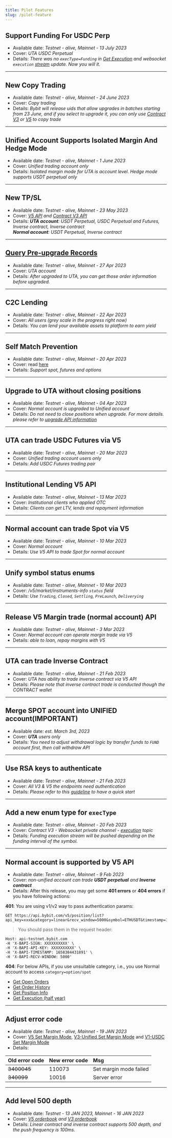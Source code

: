 ```yaml
---
title: Pilot Features
slug: /pilot-feature
---
```

## Support Funding For USDC Perp
* Available date: *Testnet - alive, Mainnet - 13 July 2023*
* Cover: _UTA USDC Perpetual_
* Details: _There was no `execType=Funding` in [Get Execution](/v5/position/execution) and websocket `execution` [stream](/v5/websocket/private/execution) update. Now you will it._

---

## New Copy Trading
* Available date: *Testnet - alive, Mainnet - 24 June 2023*
* Cover: _Copy trading_
* Details: _Bybit will release uids that allow upgrades in batches starting from 23 June, and if you select to upgrade it, you can only use [Contract V3](/docs/derivatives/contract/place-order) or [V5](/docs/v5/order/create-order) to copy trade_

---

## Unified Account Supports Isolated Margin And Hedge Mode
* Available date: *Testnet - alive, Mainnet - 1 June 2023*
* Cover: _Unified trading account only_
* Details: _Isolated margin mode for UTA is account level. Hedge mode supports USDT perpetual only_

---

## New TP/SL
* Available date: *Testnet - alive, Mainnet - 23 May 2023*
* Cover: _[V5 API](/v5/order/create-order) and [Contract V3 API](/derivatives/contract/place-order)_
* Details: _**UTA account**: USDT Perpetual, USDC Perpetual and Futures, Inverse contract, Inverse contract <br/>**Normal account**: USDT Perpetual, Inverse contract_

---

## [Query Pre-upgrade Records](/v5/pre-upgrade/order-list)
* Available date: *Testnet - alive, Mainnet - 27 Apr 2023*
* Cover: _UTA account_
* Details: _After upgraded to UTA, you can get those order information before upgraded._

---

## C2C Lending
* Available date: *Testnet - alive, Mainnet - 22 Apr 2023*
* Cover: _All users (grey scale in the progress right now)_
* Details: _You can lend your available assets to platform to earn yield_

---

## Self Match Prevention
* Available date: *Testnet - alive, Mainnet - 20 Apr 2023*
* Cover: read [here](/v5/smp#supported-openapi-versions-and-product-lines)
* Details: _Support spot, futures and options_

---

## Upgrade to UTA without closing positions
* Available date: *Testnet - alive, Mainnet - 04 Apr 2023*
* Cover: _Normal account is upgraded to Unified account_
* Details: _Do not need to close positions when upgrade. For more details. please refer to [upgrade API information](v5/account/upgrade-unified-account)_

---

## UTA can trade USDC Futures via V5
* Available date: *Testnet - alive, Mainnet - 20 Mar 2023*
* Cover: _Unified trading account users only_
* Details: _Add USDC Futures trading pair_

---

## Institutional Lending V5 API
* Available date: *Testnet - alive, Mainnet - 13 Mar 2023*
* Cover: _Institutional clients who applied OTC_
* Details: _Clients can get LTV, lends and repayment information_

---

## Normal account can trade Spot via V5
* Available date: *Testnet - alive, Mainnet - 10 Mar 2023*
* Cover: _Normal account_
* Details: _Use V5 API to trade Spot for normal account_

---

## Unify symbol status enums
* Available date: *Testnet - alive, Mainnet - 10 Mar 2023*
* Cover: _/v5/market/instruments-info `status` field_
* Details: _Use `Trading`, `Closed`, `Settling`, `PreLaunch`, `Deliverying`_

---

## Release V5 Margin trade (normal account) API
* Available date: *Testnet - alive, Mainnet - 3 Mar 2023*
* Cover: _Normal account can operate margin trade via V5_
* Details: _able to loan, repay margins with V5_

---

## UTA can trade Inverse Contract
* Available date: *Testnet - alive, Mainnet - 21 Feb 2023*
* Cover: _UTA has ability to trade inverse contract via V5 API_
* Details: _Please note that inverse contract trade is conducted though the CONTRACT wallet_

---

## Merge SPOT account into UNIFIED account(IMPORTANT)
* Available date: *est. March 3rd, 2023*
* Cover: _**UTA** users only_
* Details: _You need to adjust withdrawal logic by transfer funds to `FUND` account first, then call withdraw API_

---

## Use RSA keys to authenticate
* Available date: *Testnet - alive, Mainnet - 21 Feb 2023*
* Cover: _All V3 & V5 the endpoints need authentication_
* Details: _Please refer to this [guideline](v5/intro#select-your-api-key-type) to have a quick start_

---

## Add a new enum type for `execType`
* Available date: *Testnet - alive, Mainnet - 20 Feb 2023*
* Cover: _Contract V3 - Websocket private channel - [execution](derivatives/ws-contract/execution#) topic_
* Details: _Funding execution stream will be pushed depending on the funding interval of the symbol._

---

## Normal account is supported by V5 API
* Available date: *Testnet - alive, Mainnet - 9 Feb 2023*
* Cover: _non-unified account can trade **USDT perpetual** and **Inverse contract**_
* Details: After this release, you may get some **401 errors** or **404 errors** if you have following actions:

**401**: You are using v1/v2 way to pass authentication params:

```shell
GET https://api.bybit.com/v5/position/list?api_key=xxx&category=linear&recv_window=5000&symbol=ETHUSDT&timestamp=1675929695887&sign=xxx
```
> You should pass them in the request header:

```http
Host: api-testnet.bybit.com
-H 'X-BAPI-SIGN: XXXXXXXXXX' \
-H 'X-BAPI-API-KEY: XXXXXXXXXX' \
-H 'X-BAPI-TIMESTAMP: 1658384431891' \
-H 'X-BAPI-RECV-WINDOW: 5000'
```

**404**: For below APIs, if you use unsuitable category, i.e., you use Normal account to access `category=option/spot`
* [Get Open Orders](v5/order/open-order#)
* [Get Order History](v5/order/order-list#)
* [Get Position Info](v5/position#)
* [Get Execution (half year)](v5/position/execution#)

---

## Adjust error code
* Available date: *Testnet - alive, Mainnet - 19 JAN 2023*
* Cover: [V5 Set Margin Mode](v5/account/set-margin-mode#), [V3-Unified Set Margin Mode](derivatives/unified/usc-margin-mode#)
and <a href="https://bybit-exchange.github.io/docs/usdc/option/#t-setmarginmode">V1-USDC Set Margin Mode</a>
* Details:

|Old error code |New error code | Msg |
|:----- |:------|:------|
|~~3400045~~ |110073 |Set margin mode failed |
|~~340099~~ |10016 |Server error |

---

## Add level 500 depth
* Available date: *Testnet - 13 JAN 2023, Mainnet - 16 JAN 2023*
* Cover: *[V5 orderbook](v5/websocket/public/orderbook#) and [V3 orderbook](derivatives/ws-public/orderbook#)*
* Details: *Linear contract and inverse contract supports 500 depth, and the push frequency is 100ms.*

